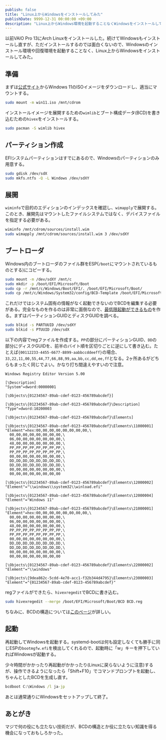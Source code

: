 ```yaml
---
publish: false
title: "Linux上からWindowsをインストールしてみた"
publishDate: 9999-12-31 00:00:00 +09:00
description: "Linux上からWindows環境を起動することなくWindowsをインストールしてみた話。"
---
```


以前VAIO Pro 13にArch Linuxをインストールした。続けてWindowsもインストールし直すが、ただインストールするのでは面白くないので、Windowsのインストール環境や回復環境を起動することなく、Linux上からWindowsをインストールしてみた。

## 準備

まずは[公式サイト](https://www.microsoft.com/ja-jp/software-download/windows11)からWindows 11のISOイメージをダウンロードし、適当にマウントする。

```bash
sudo mount -m win11.iso /mnt/cdrom
```

インストールイメージを展開するための`wimlib`とブート構成データ(BCD)を書き込むための`hivex`をインストールする。

```bash
sudo pacman -S wimlib hivex
```

## パーティション作成

EFIシステムパーティションはすでにあるので、Windowsのパーティションのみ用意する。

```bash
sudo gdisk /dev/sdX
sudo mkfs.ntfs -Q -L Windows /dev/sdXY
```

## 展開

`wiminfo`で目的のエディションのインデックスを確認し、`wimapply`で展開する。このとき、展開先はマウントしたファイルシステムではなく、デバイスファイルを指定する必要がある。

```bash
wiminfo /mnt/cdrom/sources/install.wim
sudo wimapply /mnt/cdrom/sources/install.wim 3 /dev/sdXY
```

## ブートローダ

Windows内のブートローダのファイル群をESP(`/boot`にマウントされているものとする)にコピーする。

```bash
sudo mount -m /dev/sdXY /mnt/c
sudo mkdir -p /boot/EFI/Microsoft/Boot
sudo cp -r /mnt/c/Windows/Boot/EFI/. /boot/EFI/Microsoft/Boot/
sudo cp /mnt/c/Windows/System32/config/BCD-Template /boot/EFI/Microsoft/Boot/BCD
```

これだけではシステム固有の情報がなく起動できないのでBCDを編集する必要がある。完全なものを作るのは非常に面倒なので、[最低限起動ができるもの](https://twitter.com/DG_7D/status/1869756790977777719)を作る。まずはパーティションGUIDとディスクGUIDを調べる。

```bash
sudo blkid -s PARTUUID /dev/sdXY
sudo blkid -s PTUUID /dev/sdX
```

以下の内容でregファイルを作成する。`PP`の部分にパーティションGUID、`DD`の部分にディスクGUIDを、前半のバイト順を区切りごとに逆にして書き込む。たとえば`{00112233-4455-6677-8899-aabbccddeeff}`の場合、`33,22,11,00,55,44,77,66,88,99,aa,bb,cc,dd,ee,ff`となる。2ヶ所あるがどちらもまったく同じでよい。かなり打ち間違えやすいので注意。

```reg
Windows Registry Editor Version 5.00

[\Description]
"System"=dword:00000001

[\Objects\{01234567-89ab-cdef-0123-456789abcdef}]

[\Objects\{01234567-89ab-cdef-0123-456789abcdef}\Description]
"Type"=dword:10200003

[\Objects\{01234567-89ab-cdef-0123-456789abcdef}\Elements]

[\Objects\{01234567-89ab-cdef-0123-456789abcdef}\Elements\11000001]
"Element"=hex:00,00,00,00,00,00,00,00,\
  00,00,00,00,00,00,00,00,\
  06,00,00,00,00,00,00,00,\
  48,00,00,00,00,00,00,00,\
  PP,PP,PP,PP,PP,PP,PP,PP,\
  PP,PP,PP,PP,PP,PP,PP,PP,\
  00,00,00,00,00,00,00,00,\
  DD,DD,DD,DD,DD,DD,DD,DD,\
  DD,DD,DD,DD,DD,DD,DD,DD,\
  00,00,00,00,00,00,00,00,\
  00,00,00,00,00,00,00,00

[\Objects\{01234567-89ab-cdef-0123-456789abcdef}\Elements\12000002]
"Element"="\\windows\\system32\\winload.efi"

[\Objects\{01234567-89ab-cdef-0123-456789abcdef}\Elements\12000004]
"Element"="Windows 11"

[\Objects\{01234567-89ab-cdef-0123-456789abcdef}\Elements\21000001]
"Element"=hex:00,00,00,00,00,00,00,00,\
  00,00,00,00,00,00,00,00,\
  06,00,00,00,00,00,00,00,\
  48,00,00,00,00,00,00,00,\
  PP,PP,PP,PP,PP,PP,PP,PP,\
  PP,PP,PP,PP,PP,PP,PP,PP,\
  00,00,00,00,00,00,00,00,\
  DD,DD,DD,DD,DD,DD,DD,DD,\
  DD,DD,DD,DD,DD,DD,DD,DD,\
  00,00,00,00,00,00,00,00,\
  00,00,00,00,00,00,00,00

[\Objects\{01234567-89ab-cdef-0123-456789abcdef}\Elements\22000002]
"Element"="\\windows"

[\Objects\{9dea862c-5cdd-4e70-acc1-f32b344d4795}\Elements\23000003]
"Element"="{01234567-89ab-cdef-0123-456789abcdef}"
```

regファイルができたら、`hivexregedit`でBCDに書き込む。

```bash
sudo hivexregedit --merge /boot/EFI/Microsoft/Boot/BCD BCD.reg
```

ちなみに、BCDの構造については[このページ](http://www.mistyprojects.co.uk/documents/BCDEdit/files/object_element_codes.htm)が詳しい。

## 起動

再起動してWindowsを起動する。systemd-bootは何も設定しなくても勝手に同じESPの`bootmgfw.efi`を検出してくれるので、起動時に「w」キーを押下していればWindowsが起動する。

少々時間がかかったり再起動がかかったり(Linuxに戻らないように注意)するが、操作できるようになったら「Shift+F10」でコマンドプロンプトを起動し、ちゃんとしたBCDを生成し直す。

```cmd
bcdboot C:\Windows /l ja-jp
```

あとは通常通りにWindowsをセットアップして終了。

## あとがき

マジで何の役にも立たない技術だが、BCDの構造とか役に立たない知識を得る機会になっておもしろかった。